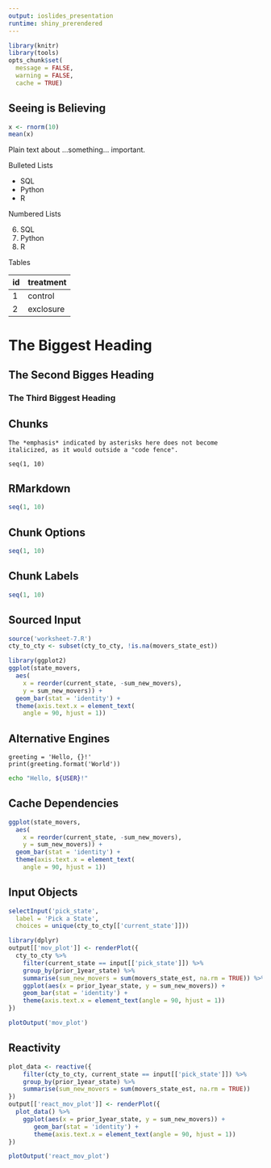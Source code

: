 ```yaml
---
output: ioslides_presentation
runtime: shiny_prerendered
---
```


```r
library(knitr)
library(tools)
opts_chunk$set(
  message = FALSE,
  warning = FALSE,
  cache = TRUE)
```

## Seeing is Believing

```r
x <- rnorm(10)
mean(x)
```

Plain text about ...something... important.

Bulleted Lists

- SQL
- Python
- R

Numbered Lists

6. SQL
1. Python
5. R

Tables

id | treatment
---|----------
1  | control
2  | exclosure

# The Biggest Heading

## The Second Bigges Heading

### The Third Biggest Heading

## Chunks

```
The *emphasis* indicated by asterisks here does not become
italicized, as it would outside a "code fence".
```

```
seq(1, 10)
```

## RMarkdown

```r
seq(1, 10)
```

## Chunk Options

```r
seq(1, 10)
```

## Chunk Labels

```r
seq(1, 10)
```

## Sourced Input

```r
source('worksheet-7.R')
cty_to_cty <- subset(cty_to_cty, !is.na(movers_state_est))
```

```r
library(ggplot2)
ggplot(state_movers,
  aes(
    x = reorder(current_state, -sum_new_movers), 
    y = sum_new_movers)) +
  geom_bar(stat = 'identity') +
  theme(axis.text.x = element_text(
    angle = 90, hjust = 1))
```


## Alternative Engines

```...
greeting = 'Hello, {}!'
print(greeting.format('World'))
```

```bash
echo "Hello, ${USER}!"
```

## Cache Dependencies

```r
ggplot(state_movers,
  aes(
    x = reorder(current_state, -sum_new_movers), 
    y = sum_new_movers)) +
  geom_bar(stat = 'identity') +
  theme(axis.text.x = element_text(
    angle = 90, hjust = 1))
```

## Input Objects

```r
selectInput('pick_state',
  label = 'Pick a State',
  choices = unique(cty_to_cty[['current_state']]))
```

```r
library(dplyr)
output[['mov_plot']] <- renderPlot({
  cty_to_cty %>%
    filter(current_state == input[['pick_state']]) %>%
    group_by(prior_1year_state) %>%
    summarise(sum_new_movers = sum(movers_state_est, na.rm = TRUE)) %>%
    ggplot(aes(x = prior_1year_state, y = sum_new_movers)) +
    geom_bar(stat = 'identity') +
    theme(axis.text.x = element_text(angle = 90, hjust = 1))
})
```

```r
plotOutput('mov_plot')
```

## Reactivity

```r
plot_data <- reactive({
    filter(cty_to_cty, current_state == input[['pick_state']]) %>%
    group_by(prior_1year_state) %>%
    summarise(sum_new_movers = sum(movers_state_est, na.rm = TRUE))
})
output[['react_mov_plot']] <- renderPlot({
  plot_data() %>%
    ggplot(aes(x = prior_1year_state, y = sum_new_movers)) +
       geom_bar(stat = 'identity') +
       theme(axis.text.x = element_text(angle = 90, hjust = 1))
})
```

```r
plotOutput('react_mov_plot')
```
